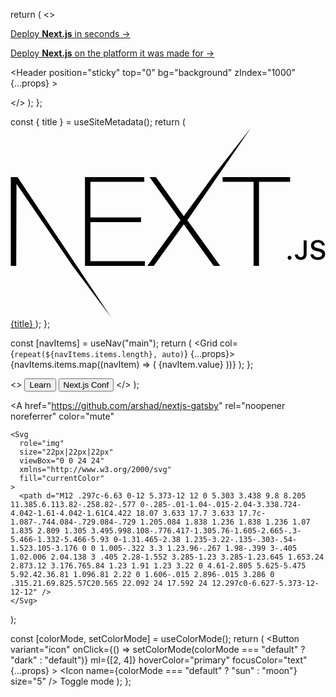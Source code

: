 
  return (
    <>
      <Block src="banner">
        <A href="#" color="white" fontSize="md" hoverColor="white">
          <P d="inline-block|none" fontSize="sm">
            Deploy <Strong>Next.js</Strong> in seconds →
          </P>
          <P d="none|inline-block">
            Deploy <Strong>Next.js</Strong> on the platform it was made for →
          </P>
        </A>
      </Block>
      <Header
        position="sticky"
        top="0"
        bg="background"
        zIndex="1000"
        {...props}
      >
        <Container>
          <Nav py="4" d="block|none">
            <Flexbox justifyContent="space-between" w="full" mb="4">
              <Branding />
              <Grid col="repeat(2, auto)" gap="2" ml="auto">
                <Links />
              </Grid>
            </Flexbox>
            <Flexbox justifyContent="space-between" w="full">
              <Menu fontSize="sm" gap="4" />
              <Github />
            </Flexbox>
          </Nav>
          <Nav h="80px" d="none|flex" alignItems="center">
            <Flexbox justifyContent="space-between" w="full">
              <Branding />
              <Menu ml="12" gap="14" />
              <Grid col="repeat(3, auto)" gap="10" ml="auto">
                <Links />
                <Github />
              </Grid>
            </Flexbox>
          </Nav>
        </Container>
      </Header>
    </>
  );
};

  const { title } = useSiteMetadata();
  return (
    <A href="/" fontSize="3xl" fontWeight="semibold" color="text">
      <Svg
        h="50|50|50"
        w="auto|auto|auto"
        viewBox="0 0 148 90"
        version="1.1"
        xmlnsXlink="http://www.w3.org/1999/xlink"
        transform="translate"
        shapeRendering="auto"
      >
        <path
          d="M34.992 23.495h27.855v2.219H37.546v16.699h23.792v2.219H37.546v18.334h25.591v2.219H34.992v-41.69zm30.35 0h2.96l13.115 18.334 13.405-18.334L113.055.207 83.1 43.756l15.436 21.429H95.46L81.417 45.683 67.316 65.185h-3.018L79.85 43.756 65.343 23.495zm34.297 2.219v-2.219h31.742v2.219h-14.623v39.47h-2.554v-39.47H99.64zM.145 23.495h3.192l44.011 66.003L29.16 65.185 2.814 26.648l-.116 38.537H.145v-41.69zm130.98 38.801c-.523 0-.914-.405-.914-.928 0-.524.391-.929.913-.929.528 0 .913.405.913.929 0 .523-.385.928-.913.928zm2.508-2.443H135c.019.742.56 1.24 1.354 1.24.888 0 1.391-.535 1.391-1.539v-6.356h1.391v6.362c0 1.808-1.043 2.849-2.77 2.849-1.62 0-2.732-1.01-2.732-2.556zm7.322-.08h1.379c.118.853.95 1.395 2.149 1.395 1.117 0 1.937-.58 1.937-1.377 0-.685-.521-1.097-1.708-1.377l-1.155-.28c-1.62-.38-2.36-1.166-2.36-2.487 0-1.602 1.304-2.668 3.26-2.668 1.82 0 3.15 1.066 3.23 2.58h-1.354c-.13-.828-.85-1.346-1.894-1.346-1.1 0-1.832.53-1.832 1.34 0 .642.472 1.01 1.64 1.284l.987.243c1.838.43 2.596 1.178 2.596 2.53 0 1.72-1.33 2.799-3.453 2.799-1.987 0-3.323-1.029-3.422-2.637z"
          fill="#000"
          fillRule="nonzero"
        />
      </Svg>
      <VisuallyHidden>{title}</VisuallyHidden>
    </A>
  );
};

  const [navItems] = useNav("main");
  return (
    <Grid col={`repeat(${navItems.items.length}, auto)`} {...props}>
      {navItems.items.map((navItem) => (
        <Link
          to={navItem.url}
          key={navItem.value}
          color="mute"
          transition="color 0.2s ease"
          fontSize={fontSize}
          hoverColor="black"
        >
          {navItem.value}
        </Link>
      ))}
    </Grid>
  );
};

  <>
    <Button as="a" href="/" variant="primary sm" boxShadow="none">
      Learn
    </Button>
    <Button as="a" href="/" variant="rainbow sm" px="5">
      Next.js Conf
    </Button>
  </>
);

  <A
    href="https://github.com/arshad/nextjs-gatsby"
    rel="noopener noreferrer"
    color="mute"
  >
    <Svg
      role="img"
      size="22px|22px|22px"
      viewBox="0 0 24 24"
      xmlns="http://www.w3.org/2000/svg"
      fill="currentColor"
    >
      <path d="M12 .297c-6.63 0-12 5.373-12 12 0 5.303 3.438 9.8 8.205 11.385.6.113.82-.258.82-.577 0-.285-.01-1.04-.015-2.04-3.338.724-4.042-1.61-4.042-1.61C4.422 18.07 3.633 17.7 3.633 17.7c-1.087-.744.084-.729.084-.729 1.205.084 1.838 1.236 1.838 1.236 1.07 1.835 2.809 1.305 3.495.998.108-.776.417-1.305.76-1.605-2.665-.3-5.466-1.332-5.466-5.93 0-1.31.465-2.38 1.235-3.22-.135-.303-.54-1.523.105-3.176 0 0 1.005-.322 3.3 1.23.96-.267 1.98-.399 3-.405 1.02.006 2.04.138 3 .405 2.28-1.552 3.285-1.23 3.285-1.23.645 1.653.24 2.873.12 3.176.765.84 1.23 1.91 1.23 3.22 0 4.61-2.805 5.625-5.475 5.92.42.36.81 1.096.81 2.22 0 1.606-.015 2.896-.015 3.286 0 .315.21.69.825.57C20.565 22.092 24 17.592 24 12.297c0-6.627-5.373-12-12-12" />
    </Svg>
  </A>
);

  const [colorMode, setColorMode] = useColorMode();
  return (
    <Button
      variant="icon"
      onClick={() => setColorMode(colorMode === "default" ? "dark" : "default")}
      ml={[2, 4]}
      hoverColor="primary"
      focusColor="text"
      {...props}
    >
      <Icon name={colorMode === "default" ? "sun" : "moon"} size="5" />
      <VisuallyHidden>Toggle mode</VisuallyHidden>
    </Button>
  );
};
